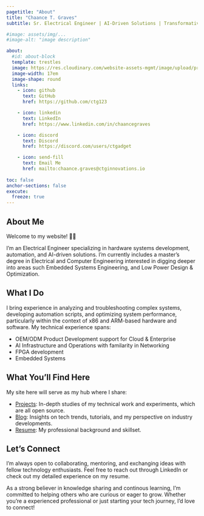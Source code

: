 ```yaml
---
pagetitle: "About"
title: "Chaance T. Graves"
subtitle: Sr. Electrical Engineer | AI-Driven Solutions | Transformative Leader

#image: assets/img/...
#image-alt: "image description"

about:
  #id: about-block
  template: trestles
  image: https://res.cloudinary.com/website-assets-mgmt/image/upload/profile_pic_transparent_-_head_jspi9i.png
  image-width: 17em
  image-shape: round
  links:
    - icon: github
      text: GitHub
      href: https://github.com/ctg123

    - icon: linkedin
      text: LinkedIn
      href: https://www.linkedin.com/in/chaancegraves

    - icon: discord
      text: Discord
      href: https://discord.com/users/ctgadget

    - icon: send-fill
      text: Email Me
      href: mailto:chaance.graves@ctginnovations.io
   
toc: false
anchor-sections: false
execute: 
  freeze: true
---
```


::: {.column-page}

# About Me

Welcome to my website! 👋🏾

I'm an Electrical Engineer specializing in hardware systems development, automation, and AI-driven solutions. I'm currently includes a master's degree in Electrical and Computer Engineering interested in digging deeper into areas such Embedded Systems Engineering, and Low Power Design & Optimization.

## What I Do

I bring experience in analyzing and troubleshooting complex systems, developing automation scripts, and optimizing system performance, particularly within the context of x86 and ARM-based hardware and software. My technical experience spans:

- OEM/ODM Product Development support for Cloud & Enterprise
- AI Infrastructure and Operations with familarity in Networking
- FPGA development
- Embedded Systems

## What You'll Find Here

My site here will serve as my hub where I share:

- [Projects](projects.html): In-depth studies of my technical work and experiments, which are all open source.
- [Blog](blog.html): Insights on tech trends, tutorials, and my perspective on industry developments.
- [Resume](https://resume.chaancegraves.com): My professional background and skillset.

## Let's Connect

I'm always open to collaborating, mentoring, and exchanging ideas with fellow technology enthusiasts. Feel free to reach out through LinkedIn or check out my detailed experience on my resume.

As a strong believer in knowledge sharing and continous learning, I'm committed to helping others who are curious or eager to grow. Whether you're a experienced professional or just starting your tech journey, I'd love to connect!

:::